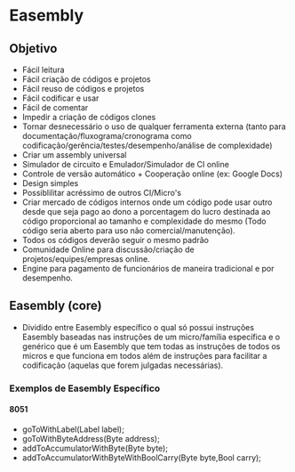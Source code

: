 = Easembly =
== Objetivo ==
*	Fácil leitura
*	Fácil criação de códigos e projetos
*	Fácil reuso de códigos e projetos
*	Fácil codificar e usar
*	Fácil de comentar
*	Impedir a criação de códigos clones
*	Tornar desnecessário o uso de qualquer ferramenta externa (tanto para documentação/fluxograma/cronograma como codificação/gerência/testes/desempenho/análise de complexidade)
*	Criar um assembly universal
*	Simulador de circuito e Emulador/Simulador de CI online
*	Controle de versão automático + Cooperação online (ex: Google Docs)
*	Design simples
*	Possiblilitar acréssimo de outros CI/Micro's
*	Criar mercado de códigos internos onde um código pode usar outro desde que seja pago ao dono a porcentagem do lucro destinada ao código proporcional ao tamanho e complexidade do mesmo (Todo código seria aberto para uso não comercial/manutenção).
*	Todos os códigos deverão seguir o mesmo padrão
*	Comunidade Online para discussão/criação de projetos/equipes/empresas online.
*	Engine para pagamento de funcionários de maneira tradicional e por desempenho.
== Easembly (core) ==
* Dividido entre Easembly específico o qual só possui instruções Easembly baseadas nas instruções de um micro/família específica e o genérico que é um Easembly que tem todas as instruções de todos os micros e que funciona em todos além de instruções para facilitar a codificação (aquelas que forem julgadas necessárias). 
=== Exemplos de Easembly Específico ===
====8051====
* goToWithLabel(Label label);
* goToWithByteAddress(Byte address);
* addToAccumulatorWithByte(Byte byte);
* addToAccumulatorWithByteWithBoolCarry(Byte byte,Bool carry);
